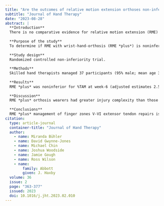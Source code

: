 ```yaml
---
title: "Are the outcomes of relative motion extension orthoses non-inferior and cost-effective compared with dynamic extension orthoses for management of zones V-VI finger extensor tendon repairs: A randomized controlled trial"
subtitle: "Journal of Hand Therapy"
date: "2023-08-28"
abstract: |
  **Introduction**
  There is no comparative evidence for relative motion extension (RME) orthosis with dynamic wrist-hand-finger-orthosis (WHFO) management of zones V-VI extensor tendon repairs.
  
  **Purpose of the study**
  To determine if RME with wrist-hand-orthosis (RME *plus*) is noninferior to dynamic WHFO for these zones in clinical outcomes.
  
  **Study design**
  Randomized controlled non-inferiority trial.
  
  **Methods**
  Skilled hand therapists managed 37 participants (95% male; mean age 39 years, SD 18) with repaired zones V-VI extensor tendons randomized to RME *plus* (*n* = 19) or dynamic WHFO (*n* = 18). The primary outcome of percentage of total active motion (%TAM) and secondary outcomes of satisfaction, function, and quality of life were measured at week-6 and -12 postoperatively; percentage grip strength (%Grip), complication rates, and cost data at week-12. Following the intention-to-treat principle non-inferiority was assessed using linear regression analysis (5% significance) and adjusted for injury complexity factors with an analysis of costs performed.
  
  **Results**
  RME *plus* was noninferior for %TAM at week-6 (adjusted estimates 2.5; 95% CI -9.0 to 14.0), %TAM at week-12 (0.3; -6.8 to 7.5), therapy satisfaction at week-6 and -12, and orthosis satisfaction, QuickDASH, and %Grip at week-12. Per protocol analysis yielded 2 tendon ruptures in the RME *plus* orthoses and 1 in the dynamic WHFO. There were no differences in health system and societal cost, or quality-adjusted life years.
  
  **Discussion**
  RME *plus* orthosis wearers had greater injury complexity than those in dynamic WHFOs, with overall rupture rate for both groups comparatively more than reported by others; however, percentage %TAM was comparable. The number of participants needed was underestimated, so risk of chance findings should be considered.
  
  **Conclusions**
  RME *plus* management of finger zones V-VI extensor tendon repairs is non-inferior to dynamic WHFO in %TAM, therapy and orthotic satisfaction, QuickDASH, and %Grip. Major costs associated with this injury are related to lost work time.
citation: 
  type: article-journal
  container-title: "Journal of Hand Therapy"
  author:
    - name: Miranda Bühler
    - name: David Gwynne-Jones
    - name: Michael Chin
    - name: Joshua Woodside
    - name: Jamie Gough
    - name: Ross Wilson
    - name:
        family: Abbott
        given: J. Haxby
  volume: 36
  issue: 2
  page: "363-377"
  issued: 2023
  doi: 10.1016/j.jht.2023.02.010
---
```

